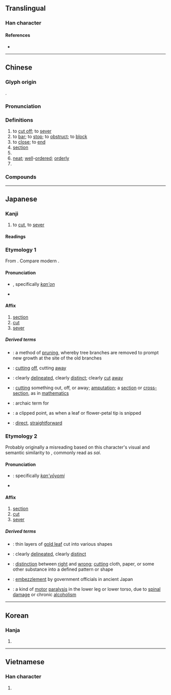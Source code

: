 {{character info/new}}
==Translingual==

===Han character===
{{Han char|rn=62|rad=戈|as=10|sn=14|four=43250|canj=JIOG|ids=⿹𢦏隹}}

====References====
* {{Han ref|kx=0413.320|dkj=11639|hdz=21409.090|uh=622A|ud=25130|bh=BA49|bd=47689}}

----

==Chinese==
{{zh-forms|alt=𢧵}}

===Glyph origin===
{{Han etym}}
{{Han compound|雀|戈|c1=p|c2=s|ls=psc}}.

===Pronunciation===
{{zh-pron
|m=jié,er=y
|m-s=
|c=zit6
|c-t=
|g=
|h=pfs=chiet
|j=
|mb=
|md=
|mn=chia̍t/qz,tw,xm:choe̍h/kh,zz:che̍h/qz,xm,zz:cha̍h
|mn_note=chia̍t - literary; choe̍h/che̍h - vernacular; cha̍h - might be [[閘]] in Taiwan
|mn-t=zoih8
|w=
|x=
|oc=y
|cat=v,n,cl
}}

===Definitions===
{{zh-hanzi}}

# to [[cut off]]; to [[sever]]
# to [[bar]]; to [[stop]]; to [[obstruct]]; to [[block]]
# to [[close]]; to [[end]]
# [[section]]
# {{zh-classifier|[[sections]] or [[lengths]] of objects}}
# [[neat]]; [[well]]-[[ordered]]; [[orderly]]
# {{zh-alt-form|接|to [[pick up]]}}

===Compounds===
{{zh-der|截止|截然|截稿|截斷|截數|直截|堵截|截獲|截至|侵截|截肢|截屏|攔截|截圖|截拳道|截至……止|截止日期|截至目前|直截了當|截擊|半截|截癱|橫截面|斬釘截鐵|阻截|橫截|截距|截尾|截線|截奪|截塔|侵截者|截取|雙截棍|截長補短|截面|涼了半截|半截塔|半截漢子|半截門兒|兩截|土埋半截|半截入土|不割不截|下截|兩截子|截路|截鐙留鞭|截彎取直|截趾適屨|截門|截齊|打截|截收|截板|斬截|截流管|截斷眾流|截截|攔截機|截流|攔截網|打家截道|斷章截句|矮人一截|矮了半截|截髮留賓|截日|斬鋼截鐵|截開|截蒲為牒|截短拳|截住|截然不同|截碼機|截頭渡|截留|截髮|簡截了當|翦截鋪|腰截|豁口截舌|齊截}}

{{zh-cat|Intermediate}}

----

==Japanese==

===Kanji===
{{ja-kanji|grade=uc|rs=戈10}}

# to [[cut]], to [[sever]]

====Readings====
{{ja-readings
|goon=ぜち
|kanon=せつ
|kanyoon=さい
|kun=た-つ, き-る
}}

===Etymology 1===
From {{etyl|ltc|ja|sort=せつ}} {{m|ltc|截|tr=*dzhet}}. Compare modern {{cog|yue|截|tr=zit<sup>6</sup>}}.

====Pronunciation====
* {{l|ja|sc=Latn|音読み|On'yomi}}, specifically [[漢音#Japanese|''kan'on'']]
* {{IPA|lang=ja|[se̞t͡sɯᵝ]}}

====Affix====
{{ja-pos|affix|せつ}}

# [[section]]
# [[cut]]
# [[sever]]

=====Derived terms=====
{{der-top}}
* {{ja-l|截枝|せっし|sesshi}}: a method of [[pruning]], whereby tree branches are removed to prompt new growth at the site of the old branches
* {{ja-l|截取|せっしゅ|sesshu}}: [[cutting]] [[off]], cutting [[away]]
* {{ja-l|截然|せつぜん|setsuzen}}: clearly [[delineated]], clearly [[distinct]]; clearly [[cut]] [[away]]
* {{ja-l|截断|せつだん|setsudan}}: [[cutting]] something out, off, or away; [[amputation]]; a [[section]] or [[cross-section]], as in [[mathematics]]
* {{ja-l|截断言|せつだんげん|setsudangen}}: archaic term for {{m|ja|終止形|tr=shūshikei||terminal form}}
* {{ja-l|截頭|せっとう|settō}}: a clipped point, as when a leaf or flower-petal tip is snipped
{{der-mid}}
* {{ja-l|直截|ちょくせつ|chokusetsu}}: [[direct]], [[straightforward]]
{{der-bottom}}

===Etymology 2===
Probably originally a misreading based on this character's visual and semantic similarity to {{ja-l|裁}}, commonly read as ''sai''.

====Pronunciation====
* {{l|ja|sc=Latn|音読み|On'yomi}}: specifically [[慣用読み#Japanese|''kan'yōyomi'']]
* {{IPA|lang=ja|[sa̠i]}}

====Affix====
{{ja-pos|affix|さい}}

# [[section]]
# [[cut]]
# [[sever]]

=====Derived terms=====
{{der-top}}
* {{ja-l|截金|さいきん|saikin}}: thin layers of [[gold leaf]] cut into various shapes
* {{ja-l|截然|さいぜん|saizen}}: clearly [[delineated]], clearly [[distinct]]
* {{ja-l|截断|さいだん|saidan}}: [[distinction]] between [[right]] and [[wrong]]; [[cutting]] cloth, paper, or some other substance into a defined pattern or shape
* {{ja-l|截留|さいりゅう|sairyū}}: [[embezzlement]] by government officials in ancient Japan
* {{ja-l|截癱|さいなん|sainan}}: a kind of [[motor]] [[paralysis]] in the lower leg or lower torso, due to [[spinal]] [[damage]] or chronic [[alcoholism]]
{{der-bottom}}

----

==Korean==

===Hanja===
{{ko-hanja|hangeul=절|eumhun=|rv=jeol|mr=chŏl|y=cel}}

# {{defn|lang=ko|sort=戈10}}

----

==Vietnamese==

===Han character===
{{vi-hantu|[[tiệt]], [[sịt]], [[tét]], [[tĩu]]|rs=戈10}}

# {{defn|lang=vi|sort=戈10}}